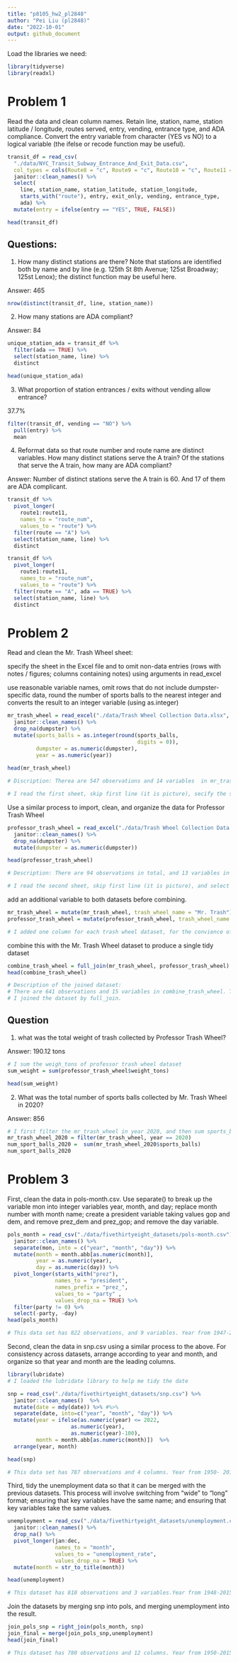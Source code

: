 ```yaml
---
title: "p8105_hw2_pl2848"
author: "Pei Liu (pl2848)"
date: "2022-10-01"
output: github_document
---
```


Load the libraries we need:
```r
library(tidyverse)
library(readxl)
```

# Problem 1

Read the data and clean column names. Retain line, station, name, station latitude / longitude, routes served, entry, vending, entrance type, and ADA compliance. Convert the entry variable from character (YES vs NO) to a logical variable (the ifelse or recode function may be useful).
```r
transit_df = read_csv(
  "./data/NYC_Transit_Subway_Entrance_And_Exit_Data.csv",
  col_types = cols(Route8 = "c", Route9 = "c", Route10 = "c", Route11 = "c")) %>% 
  janitor::clean_names() %>% 
  select(
    line, station_name, station_latitude, station_longitude, 
    starts_with("route"), entry, exit_only, vending, entrance_type, 
    ada) %>% 
  mutate(entry = ifelse(entry == "YES", TRUE, FALSE))

head(transit_df)

```



## Questions:
1. How many distinct stations are there? Note that stations are identified both by name and by line (e.g. 125th St 8th Avenue; 125st Broadway; 125st Lenox); the distinct function may be useful here.

Answer: 465
```r
nrow(distinct(transit_df, line, station_name))
```


2. How many stations are ADA compliant?

Answer: 84
```r
unique_station_ada = transit_df %>% 
  filter(ada == TRUE) %>% 
  select(station_name, line) %>% 
  distinct

head(unique_station_ada)
```


3. What proportion of station entrances / exits without vending allow entrance?

37.7%

```r
filter(transit_df, vending == "NO") %>% 
  pull(entry) %>% 
  mean
```


4. Reformat data so that route number and route name are distinct variables. How many distinct stations serve the A train? Of the stations that serve the A train, how many are ADA compliant?

Answer: Number of distinct stations serve the A train is 60. And 17 of them are ADA complicant.

```r
transit_df %>% 
  pivot_longer(
    route1:route11,
    names_to = "route_num",
    values_to = "route") %>% 
  filter(route == "A") %>% 
  select(station_name, line) %>% 
  distinct

transit_df %>% 
  pivot_longer(
    route1:route11,
    names_to = "route_num",
    values_to = "route") %>% 
  filter(route == "A", ada == TRUE) %>% 
  select(station_name, line) %>% 
  distinct
```



# Problem 2
Read and clean the Mr. Trash Wheel sheet:

specify the sheet in the Excel file and to omit non-data entries (rows with notes / figures; columns containing notes) using arguments in read_excel

use reasonable variable names, omit rows that do not include dumpster-specific data, round the number of sports balls to the nearest integer and converts the result to an integer variable (using as.integer)
```r
mr_trash_wheel = read_excel("./data/Trash Wheel Collection Data.xlsx", sheet = 1, skip = 1, range = cell_cols("A:N")) %>% 
  janitor::clean_names() %>% 
  drop_na(dumpster) %>% 
  mutate(sports_balls = as.integer(round(sports_balls,
                                         digits = 0)),
         dumpster = as.numeric(dumpster),
         year = as.numeric(year))
         
head(mr_trash_wheel)

# Discription: Therea are 547 observations and 14 variables  in mr_trash_wheel dataset. The key variables include: dumpster, month, year, date, weight (tons), column_cubic_yards, and 8 trash types. 

# I read the first sheet, skip first line (it is picture), secify the sheet I want to read and select the range of columns I want to read. I then cleaned the names, drop dumpter na, and change the type of dumpster as numeric, and rounded the sport balls variables to nearest in integer.
```
Use a similar process to import, clean, and organize the data for Professor Trash Wheel
```r
professor_trash_wheel = read_excel("./data/Trash Wheel Collection Data.xlsx", sheet = 2, skip = 1, range = cell_cols("A:M")) %>% 
  janitor::clean_names() %>% 
  drop_na(dumpster) %>% 
  mutate(dumpster = as.numeric(dumpster))

head(professor_trash_wheel)

# Description: There are 94 observations in total, and 13 variables in the professor_trash_wheel dataset. The key variables include: dumpster, month, year, date, weight (tons), column_cubic_yards, and 7 trash types. 

# I read the second sheet, skip first line (it is picture), and select the range of columns I want to read. I then cleaned the names, drop dumpter na, and change the type of dumpster as numberic. I also changed year to numeric variable.
```
add an additional variable to both datasets before combining.
```r
mr_trash_wheel = mutate(mr_trash_wheel, trash_wheel_name = "Mr. Trash")
professor_trash_wheel = mutate(professor_trash_wheel, trash_wheel_name = "Professor")

# I added one column for each trash wheel dataset, for the convience of joining them.


```

combine this with the Mr. Trash Wheel dataset to produce a single tidy dataset
```r
combine_trash_wheel = full_join(mr_trash_wheel, professor_trash_wheel)
head(combine_trash_wheel)

# Description of the joined dataset:
# There are 641 observations and 15 variables in combine_trash_wheel. The key variables include: dumpster, month, year, date, and many trash types.
# I joined the dataset by full_join.
```





## Question
1. what was the total weight of trash collected by Professor Trash Wheel?

Answer: 190.12 tons
```r
# I sum the weigh_tons of professor trash wheel dataset
sum_weight = sum(professor_trash_wheel$weight_tons)

head(sum_weight)
```

2. What was the total number of sports balls collected by Mr. Trash Wheel in 2020?

Answer: 856

```r
# I first filter the mr_trash_wheel in year 2020, and then sum sports_balls 
mr_trash_wheel_2020 = filter(mr_trash_wheel, year == 2020)
num_sport_balls_2020 =  sum(mr_trash_wheel_2020$sports_balls)
num_sport_balls_2020
```

# Problem 3
First, clean the data in pols-month.csv. Use separate() to break up the variable mon into integer variables year, month, and day; replace month number with month name; create a president variable taking values gop and dem, and remove prez_dem and prez_gop; and remove the day variable.
```r
pols_month = read_csv("./data/fivethirtyeight_datasets/pols-month.csv") %>% 
  janitor::clean_names() %>%
  separate(mon, into = c("year", "month", "day")) %>% 
  mutate(month = month.abb[as.numeric(month)],
         year = as.numeric(year),
         day = as.numeric(day)) %>% 
  pivot_longer(starts_with("prez"),
               names_to = "president",
               names_prefix = "prez_",
               values_to = "party" ,
               values_drop_na = TRUE) %>% 
  filter(party != 0) %>% 
  select(-party, -day)
head(pols_month)

# This data set has 822 observations, and 9 variables. Year from 1947-2015. It contains year, month and number of national politicians who are democratic or republican at any given time
```

Second, clean the data in snp.csv using a similar process to the above. For consistency across datasets, arrange according to year and month, and organize so that year and month are the leading columns.

```r
library(lubridate)
# I loaded the lubridate library to help me tidy the date
```



```r
snp = read_csv("./data/fivethirtyeight_datasets/snp.csv") %>% 
  janitor::clean_names()  %>% 
  mutate(date = mdy(date)) %>% #%>% 
  separate(date, into=c("year", "month", "day")) %>% 
  mutate(year = ifelse(as.numeric(year) <= 2022,
                    as.numeric(year),
                    as.numeric(year)-100),
         month = month.abb[as.numeric(month)])  %>% 
  arrange(year, month)

head(snp)

# This data set has 787 observations and 4 columns. Year from 1950- 2015. It contains variables year, month, day and close. Close means the closing values of the S&P stock index on the associated date.

```




Third, tidy the unemployment data so that it can be merged with the previous datasets. This process will involve switching from “wide” to “long” format; ensuring that key variables have the same name; and ensuring that key variables take the same values.
```r
unemployment = read_csv("./data/fivethirtyeight_datasets/unemployment.csv") %>% 
  janitor::clean_names() %>% 
  drop_na() %>% 
  pivot_longer(jan:dec,
               names_to = "month",
               values_to = "unemployment_rate",
               values_drop_na = TRUE) %>% 
  mutate(month = str_to_title(month))

head(unemployment)

# This dataset has 810 observations and 3 variables.Year from 1948-2015. The key variables are year, month and unemployment_rate. It is mainly about the unemployment rate
```


Join the datasets by merging snp into pols, and merging unemployment into the result.
```r
join_pols_snp = right_join(pols_month, snp) 
join_final = merge(join_pols_snp,unemployment)
head(join_final)

# This dataset has 780 observations and 12 columns. Year from 1950-2015. The key variables includes year, president, close, unemployment_rate. This table merges information from pols_months, snp and unemployment.
```

